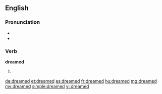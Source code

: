 ==English==

===Pronunciation===
* {{IPA|/ˈdriːmd/}}
* {{audio|en-us-dreamed.ogg|Audio (US)}}

===Verb===
'''dreamed'''

# {{past of|dream}}

[[de:dreamed]]
[[et:dreamed]]
[[es:dreamed]]
[[fr:dreamed]]
[[hu:dreamed]]
[[mg:dreamed]]
[[my:dreamed]]
[[simple:dreamed]]
[[vi:dreamed]]